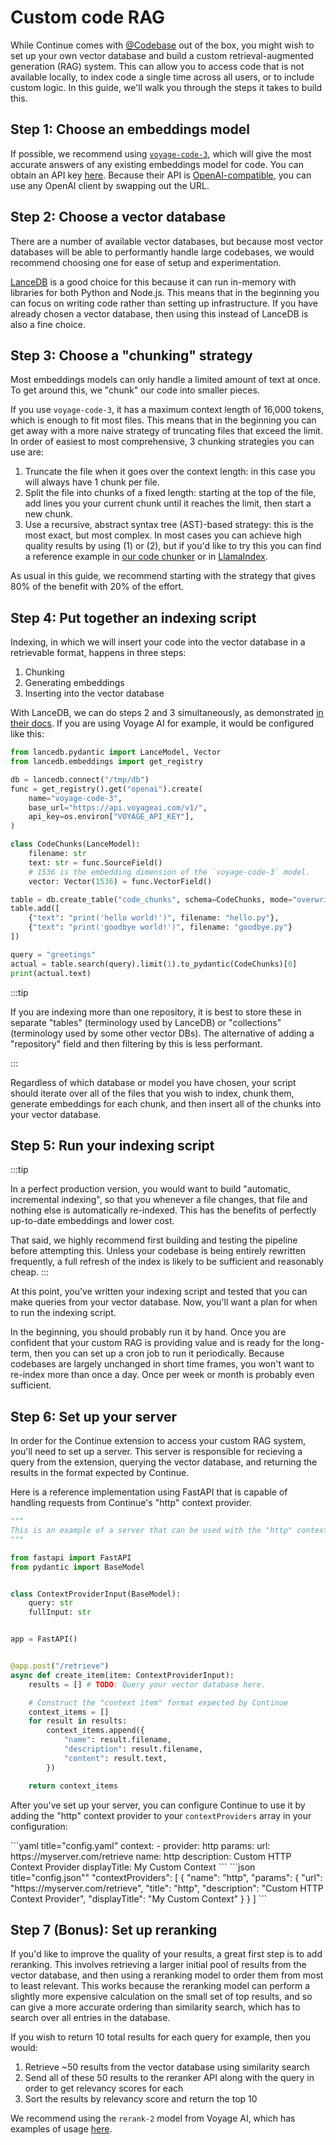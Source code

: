 
# Custom code RAG

While Continue comes with [@Codebase](../deep-dives/codebase.mdx) out of the box, you might wish to set up your own vector database and build a custom retrieval-augmented generation (RAG) system. This can allow you to access code that is not available locally, to index code a single time across all users, or to include custom logic. In this guide, we'll walk you through the steps it takes to build this.

## Step 1: Choose an embeddings model

If possible, we recommend using [`voyage-code-3`](https://docs.voyageai.com/docs/embeddings), which will give the most accurate answers of any existing embeddings model for code. You can obtain an API key [here](https://dash.voyageai.com/api-keys). Because their API is [OpenAI-compatible](https://docs.voyageai.com/reference/embeddings-api), you can use any OpenAI client by swapping out the URL.

## Step 2: Choose a vector database

There are a number of available vector databases, but because most vector databases will be able to performantly handle large codebases, we would recommend choosing one for ease of setup and experimentation.

[LanceDB](https://lancedb.github.io/lancedb/basic/) is a good choice for this because it can run in-memory with libraries for both Python and Node.js. This means that in the beginning you can focus on writing code rather than setting up infrastructure. If you have already chosen a vector database, then using this instead of LanceDB is also a fine choice.

## Step 3: Choose a "chunking" strategy

Most embeddings models can only handle a limited amount of text at once. To get around this, we "chunk" our code into smaller pieces.

If you use `voyage-code-3`, it has a maximum context length of 16,000 tokens, which is enough to fit most files. This means that in the beginning you can get away with a more naive strategy of truncating files that exceed the limit. In order of easiest to most comprehensive, 3 chunking strategies you can use are:

1. Truncate the file when it goes over the context length: in this case you will always have 1 chunk per file.
2. Split the file into chunks of a fixed length: starting at the top of the file, add lines you your current chunk until it reaches the limit, then start a new chunk.
3. Use a recursive, abstract syntax tree (AST)-based strategy: this is the most exact, but most complex. In most cases you can achieve high quality results by using (1) or (2), but if you'd like to try this you can find a reference example in [our code chunker](https://github.com/continuedev/continue/blob/main/core/indexing/chunk/code.ts) or in [LlamaIndex](https://docs.llamaindex.ai/en/stable/api_reference/node_parsers/code/).

As usual in this guide, we recommend starting with the strategy that gives 80% of the benefit with 20% of the effort.

## Step 4: Put together an indexing script

Indexing, in which we will insert your code into the vector database in a retrievable format, happens in three steps:

1. Chunking
2. Generating embeddings
3. Inserting into the vector database

With LanceDB, we can do steps 2 and 3 simultaneously, as demonstrated [in their docs](https://lancedb.github.io/lancedb/basic/#using-the-embedding-api). If you are using Voyage AI for example, it would be configured like this:

```python
from lancedb.pydantic import LanceModel, Vector
from lancedb.embeddings import get_registry

db = lancedb.connect("/tmp/db")
func = get_registry().get("openai").create(
    name="voyage-code-3",
    base_url="https://api.voyageai.com/v1/",
    api_key=os.environ["VOYAGE_API_KEY"],
)

class CodeChunks(LanceModel):
    filename: str
    text: str = func.SourceField()
    # 1536 is the embedding dimension of the `voyage-code-3` model.
    vector: Vector(1536) = func.VectorField()

table = db.create_table("code_chunks", schema=CodeChunks, mode="overwrite")
table.add([
    {"text": "print('hello world!')", filename: "hello.py"},
    {"text": "print('goodbye world!')", filename: "goodbye.py"}
])

query = "greetings"
actual = table.search(query).limit(1).to_pydantic(CodeChunks)[0]
print(actual.text)
```

:::tip

If you are indexing more than one repository, it is best to store these in separate "tables" (terminology used by LanceDB) or "collections" (terminology used by some other vector DBs). The alternative of adding a "repository" field and then filtering by this is less performant.

:::

Regardless of which database or model you have chosen, your script should iterate over all of the files that you wish to index, chunk them, generate embeddings for each chunk, and then insert all of the chunks into your vector database.

## Step 5: Run your indexing script

:::tip

In a perfect production version, you would want to build "automatic, incremental indexing", so that you whenever a file changes, that file and nothing else is automatically re-indexed. This has the benefits of perfectly up-to-date embeddings and lower cost.

That said, we highly recommend first building and testing the pipeline before attempting this. Unless your codebase is being entirely rewritten frequently, a full refresh of the index is likely to be sufficient and reasonably cheap.
:::

At this point, you've written your indexing script and tested that you can make queries from your vector database. Now, you'll want a plan for when to run the indexing script.

In the beginning, you should probably run it by hand. Once you are confident that your custom RAG is providing value and is ready for the long-term, then you can set up a cron job to run it periodically. Because codebases are largely unchanged in short time frames, you won't want to re-index more than once a day. Once per week or month is probably even sufficient.

## Step 6: Set up your server

In order for the Continue extension to access your custom RAG system, you'll need to set up a server. This server is responsible for recieving a query from the extension, querying the vector database, and returning the results in the format expected by Continue.

Here is a reference implementation using FastAPI that is capable of handling requests from Continue's "http" context provider.

```python
"""
This is an example of a server that can be used with the "http" context provider.
"""

from fastapi import FastAPI
from pydantic import BaseModel


class ContextProviderInput(BaseModel):
    query: str
    fullInput: str


app = FastAPI()


@app.post("/retrieve")
async def create_item(item: ContextProviderInput):
    results = [] # TODO: Query your vector database here.

    # Construct the "context item" format expected by Continue
    context_items = []
    for result in results:
        context_items.append({
            "name": result.filename,
            "description": result.filename,
            "content": result.text,
        })

    return context_items
```

After you've set up your server, you can configure Continue to use it by adding the "http" context provider to your `contextProviders` array in your configuration:

<Tabs groupId="config-example">
<TabItem value="yaml" label="YAML">
  ```yaml title="config.yaml"
  context:
    - provider: http
      params:
        url: https://myserver.com/retrieve
        name: http
        description: Custom HTTP Context Provider
        displayTitle: My Custom Context
  ```
  </TabItem>
  <TabItem value="json" label="JSON">
  ```json title="config.json""
    "contextProviders": [
      {
        "name": "http",
        "params": {
          "url": "https://myserver.com/retrieve",
          "title": "http",
          "description": "Custom HTTP Context Provider",
          "displayTitle": "My Custom Context"
        }
      }
    ]
  ```
  </TabItem>
</Tabs>

## Step 7 (Bonus): Set up reranking

If you'd like to improve the quality of your results, a great first step is to add reranking. This involves retrieving a larger initial pool of results from the vector database, and then using a reranking model to order them from most to least relevant. This works because the reranking model can perform a slightly more expensive calculation on the small set of top results, and so can give a more accurate ordering than similarity search, which has to search over all entries in the database.

If you wish to return 10 total results for each query for example, then you would:

1. Retrieve ~50 results from the vector database using similarity search
2. Send all of these 50 results to the reranker API along with the query in order to get relevancy scores for each
3. Sort the results by relevancy score and return the top 10

We recommend using the `rerank-2` model from Voyage AI, which has examples of usage [here](https://docs.voyageai.com/docs/reranker).
